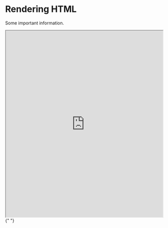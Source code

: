 
# Rendering HTML

Some important information.

<iframe
  src="https://drive.google.com/file/d/194ILry_ILrOUqMjDxNGE-uqaeA1IBCAA/view?usp=drive_link"
  width="100%"
  height="600px"
  style={{ border: "1px solid #ccc" }}
></iframe>{" "}
